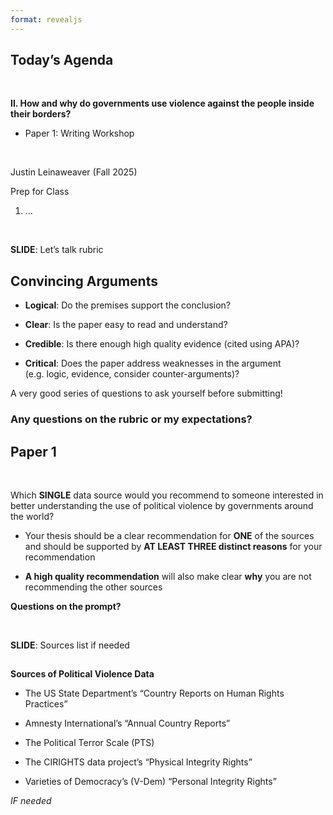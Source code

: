 ```yaml
---
format: revealjs
---
```


## Today's Agenda {background-image="Images/00-Leviathan_Cover_55.png" .center}

<br>

**II. How and why do governments use violence against the people inside their borders?**

::: {.r-fit-text}

- Paper 1: Writing Workshop

:::

<br>

::: r-stack
Justin Leinaweaver (Fall 2025)
:::

::: notes
Prep for Class

1. ...

<br>

**SLIDE**: Let's talk rubric

:::



## Convincing Arguments {background-image="Images/00-Leviathan_Cover_55.png" .center}

+ **Logical**: Do the premises support the conclusion?

+ **Clear**: Is the paper easy to read and understand?

+ **Credible**: Is there enough high quality evidence (cited using APA)?

+ **Critical**: Does the paper address weaknesses in the argument (e.g. logic, evidence, consider counter-arguments)?


::: notes

A very good series of questions to ask yourself before submitting!

### Any questions on the rubric or my expectations?

:::




## Paper 1 {background-image="Images/00-Leviathan_Cover_55.png" .center}

<br>

Which **SINGLE** data source would you recommend to someone interested in better understanding the use of political violence by governments around the world?

- Your thesis should be a clear recommendation for **ONE** of the sources and should be supported by **AT LEAST THREE distinct reasons** for your recommendation

- **A high quality recommendation** will also make clear **why** you are not recommending the other sources

::: notes

**Questions on the prompt?**

<br>

**SLIDE**: Sources list if needed

:::



## {background-image="Images/00-Leviathan_Cover_55.png" .center}

::: {.r-fit-text}
**Sources of Political Violence Data**
:::

- The US State Department's "Country Reports on Human Rights Practices"

- Amnesty International's "Annual Country Reports"

- The Political Terror Scale (PTS)

- The CIRIGHTS data project's "Physical Integrity Rights"

- Varieties of Democracy's (V-Dem) "Personal Integrity Rights"

::: notes

*IF needed*

:::




